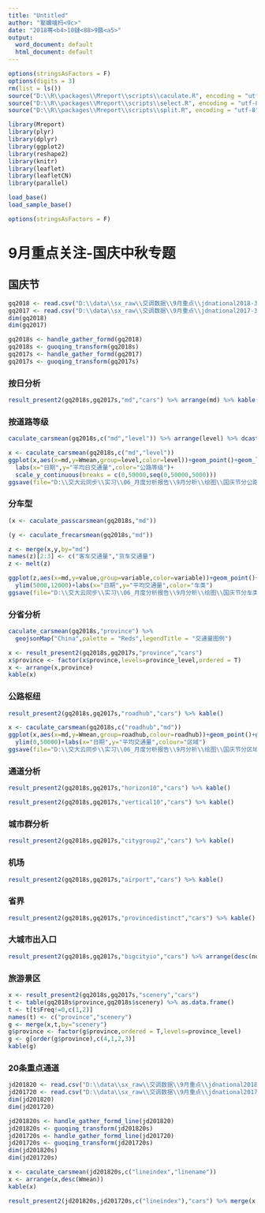 ```yaml
---
title: "Untitled"
author: "鐜嬭嚧杩<9c>"
date: "2018骞<b4>10鏈<88>9鏃<a5>"
output:
  word_document: default
  html_document: default
---
```


```r
options(stringsAsFactors = F)
options(digits = 3)
rm(list = ls())
source("D:\\R\\packages\\Mreport\\scripts\\caculate.R", encoding = "utf-8")
source("D:\\R\\packages\\Mreport\\scripts\\select.R", encoding = "utf-8")
source("D:\\R\\packages\\Mreport\\scripts\\split.R", encoding = "utf-8")
```

```r
library(Mreport)
library(plyr)
library(dplyr)
library(ggplot2)
library(reshape2)
library(knitr)
library(leaflet)
library(leafletCN)
library(parallel)
```

```r
load_base()
load_sample_base()
```


```r
options(stringsAsFactors = F)
```


# 9月重点关注-国庆中秋专题

## 国庆节

```r
gq2018 <- read.csv("D:\\data\\sx_raw\\交调数据\\9月重点\\jdnational2018-3.csv")
gq2017 <- read.csv("D:\\data\\sx_raw\\交调数据\\9月重点\\jdnational2017-3.csv")
dim(gq2018)
dim(gq2017)
```


```r
gq2018s <- handle_gather_formd(gq2018)
gq2018s <- guoqing_transform(gq2018s)
gq2017s <- handle_gather_formd(gq2017)
gq2017s <- guoqing_transform(gq2017s)
```



### 按日分析

```r
result_present2(gq2018s,gq2017s,"md","cars") %>% arrange(md) %>% kable()
```


### 按道路等级

```r
caculate_carsmean(gq2018s,c("md","level")) %>% arrange(level) %>% dcast(md~level) %>% kable()
```

```r
x <- caculate_carsmean(gq2018s,c("md","level"))
ggplot(x,aes(x=md,y=Wmean,group=level,color=level))+geom_point()+geom_line()+
  labs(x="日期",y="平均日交通量",color="公路等级")+
  scale_y_continuous(breaks = c(0,50000,seq(0,50000,5000)))
ggsave(file="D:\\交大云同步\\实习\\06_月度分析报告\\9月分析\\绘图\\国庆节分公路等级交通量-3.png",dpi=600,height=4.5,width=9)
```

### 分车型

```r
(x <- caculate_passcarsmean(gq2018s,"md"))
```

```r
(y <- caculate_frecarsmean(gq2018s,"md"))
```

```r
z <- merge(x,y,by="md")
names(z)[2:3] <- c("客车交通量","货车交通量")
z <- melt(z)
```

```r
ggplot(z,aes(x=md,y=value,group=variable,color=variable))+geom_point()+geom_line()+
  ylim(5000,12000)+labs(x="日期",y="平均交通量",color="车类")
ggsave(file="D:\\交大云同步\\实习\\06_月度分析报告\\9月分析\\绘图\\国庆节分车类型交通量-3.png",dpi=600,height=4.5,width=9)
```


### 分省分析

```r
caculate_carsmean(gq2018s,"province") %>% 
  geojsonMap("China",palette = "Reds",legendTitle = "交通量图例")
```


```r
x <- result_present2(gq2018s,gq2017s,"province","cars")
x$province <- factor(x$province,levels=province_level,ordered = T)
x <- arrange(x,province)
kable(x)
```


### 公路枢纽

```r
result_present2(gq2018s,gq2017s,"roadhub","cars") %>% kable()
```

```r
x <- caculate_carsmean(gq2018s,c("roadhub","md"))
ggplot(x,aes(x=md,y=Wmean,group=roadhub,colour=roadhub))+geom_point()+geom_line()+
  ylim(0,50000)+labs(x="日期",y="平均交通量",colour="区域")
ggsave(file="D:\\交大云同步\\实习\\06_月度分析报告\\9月分析\\绘图\\国庆节分区域交通量-3.png",dpi=600,height=4.5,width=9)
```


### 通道分析

```r
result_present2(gq2018s,gq2017s,"horizon10","cars") %>% kable()
```


```r
result_present2(gq2018s,gq2017s,"vertical10","cars") %>% kable()
```


### 城市群分析

```r
result_present2(gq2018s,gq2017s,"citygroup2","cars") %>% kable()
```

### 机场

```r
result_present2(gq2018s,gq2017s,"airport","cars") %>% kable()
```

### 省界

```r
result_present2(gq2018s,gq2017s,"provincedistinct","cars") %>% kable()
```

### 大城市出入口

```r
result_present2(gq2018s,gq2017s,"bigcityio","cars") %>% arrange(desc(now)) %>% kable()
```

### 旅游景区

```r
x <- result_present2(gq2018s,gq2017s,"scenery","cars")
t <- table(gq2018s$province,gq2018s$scenery) %>% as.data.frame()
t <- t[t$Freq!=0,c(1,2)]
names(t) <- c("province","scenery")
g <- merge(x,t,by="scenery")
g$province <- factor(g$province,ordered = T,levels=province_level)
g <- g[order(g$province),c(4,1,2,3)]
kable(g)
```


### 20条重点通道

```r
jd201820 <- read.csv("D:\\data\\sx_raw\\交调数据\\9月重点\\jdnational2018-20route-3.csv")
jd201720 <- read.csv("D:\\data\\sx_raw\\交调数据\\9月重点\\jdnational2017-20route-3.csv")
dim(jd201820)
dim(jd201720)
```

```r
jd201820s <- handle_gather_formd_line(jd201820)
jd201820s <- guoqing_transform(jd201820s)
jd201720s <- handle_gather_formd_line(jd201720)
jd201720s <- guoqing_transform(jd201720s)
dim(jd201820s)
dim(jd201720s)
```

```r
x <- caculate_carsmean(jd201820s,c("lineindex","linename"))
x <- arrange(x,desc(Wmean))
kable(x)
```

```r
result_present2(jd201820s,jd201720s,c("lineindex"),"cars") %>% merge(x[1:2],by="lineindex") %>% arrange(desc(now)) %>% `[`(c(1,4,2,3))%>% kable()
```

